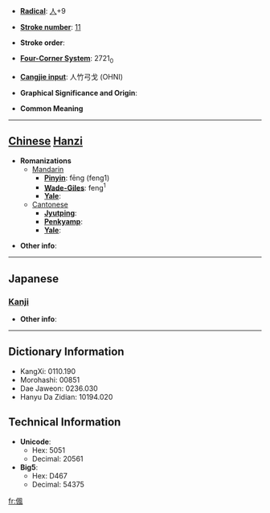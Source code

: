 * '''[[Wiktionary:Chinese radical index| Radical]]''': [[Wiktionary:Chinese radical index 人|人]]+9

* '''[[Wiktionary:Chinese total strokes index|Stroke number]]''': [[Wiktionary:Chinese total strokes index 11|11]]

* '''Stroke order''': 

* '''[[Wiktionary:Chinese four corner index|Four-Corner System]]''': 2721<sub>0</sub>

* '''[[Wiktionary:Chinese Cangjie index|Cangjie input]]''': 人竹弓戈 (OHNI)

* '''Graphical Significance and Origin''': 

* '''Common Meaning'''

----

== [[Chinese]] [[Hanzi]] ==

* '''Romanizations'''
** [[Mandarin]]
*** '''[[Pinyin]]''': fēng (feng1)
*** '''[[Wade-Giles]]''': feng<sup>1</sup>
*** '''[[Yale]]''': 
**[[Cantonese]]
***'''[[Jyutping]]''':
***'''[[Penkyamp]]''': 
***'''[[Yale]]''': 

* '''Other info''': 

----

==Japanese==
===[[Kanji]]===
{{kanji|on readings=[[ふう]] (hū), [[ふ]] (fu)
|kun readings=
}}

* '''Other info''':  

----

== Dictionary Information ==

* KangXi: 0110.190
* Morohashi: 00851
* Dae Jaweon: 0236.030
* Hanyu Da Zidian: 10194.020

== Technical Information ==

* '''Unicode''':
** Hex: 5051
** Decimal: 20561
* '''Big5''':
** Hex: D467
** Decimal: 54375

[[fr:偑]]